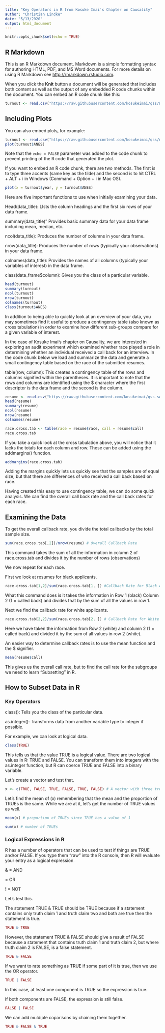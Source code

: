 ---
title: "Key Operators in R from Kosuke Imai's Chapter on Causality"
author: "Christian Lindke"
date: "5/13/2020"
output: html_document
---

```{r setup, include=FALSE}
knitr::opts_chunk$set(echo = TRUE)
```

## R Markdown

This is an R Markdown document. Markdown is a simple formatting syntax for authoring HTML, PDF, and MS Word documents. For more details on using R Markdown see <http://rmarkdown.rstudio.com>.

When you click the **Knit** button a document will be generated that includes both content as well as the output of any embedded R code chunks within the document. You can embed an R code chunk like this:

```{r turnout}
turnout <- read.csv("https://raw.githubusercontent.com/kosukeimai/qss/master/INTRO/turnout.csv")
```

## Including Plots

You can also embed plots, for example:

```{r voting, echo=FALSE}
turnout <- read.csv("https://raw.githubusercontent.com/kosukeimai/qss/master/INTRO/turnout.csv")
plot(turnout$ANES)
```

Note that the `echo = FALSE` parameter was added to the code chunk to prevent printing of the R code that generated the plot. 

If you want to embed an R code chunk, there are two methods. The first is to type three accents (same key as the tilde) and the second is to hit CTRL + ALT + i in Windows (Command + Option + i in Mac OS).

```{r ANES}
plot(x = turnout$year, y = turnout$ANES)
```


Here are five important functions to use when initially examining your data.

Head(data_title): LIsts the column headings and the first six rows of your data frame.

summary(data_title)" Provides basic summary data for your data frame including mean, median, etc.

ncol(data_title): Produces the number of columns in your data frame.

nrow(data_title): Produces the number of rows (typically your observations) in your data frame.

colnames(data_title): Provides the names of all columns (typically your variables of interest) in the data frame.

class(data_frame$column): Gives you the class of a particular variable.


```{r looking}
head(turnout)
summary(turnout)
ncol(turnout)
nrow(turnout)
colnames(turnout)
class(turnout$ANES)
```

In addition to being able to quickly look at an overview of your data, you may sometimes find it useful to produce a contingency table (also known as cross tabulation) in order to examine how different sub-groups compare for a given variable of interest.

In the case of Kosuke Imai's chapter on Causality, we are interested in exploring an audit experiment which examined whether race played a role in determining whether an individual received a call back for an interview. In the code chunk below we load and summarize the data and generate a small contingency table based on the race of the submitted resumes.

table(row, column): This creates a contingency table of the rows and columns signified within the parentheses. It is important to note that the rows and columns are identified using the $ character where the first descriptor is the data frame and the second is the column.

```{r racextab}
resume <- read.csv("https://raw.githubusercontent.com/kosukeimai/qss-swirl/master/CAUSALITY1/resume.csv")
head(resume)
summary(resume)
ncol(resume)
nrow(resume)
colnames(resume)

race.cross.tab <- table(race = resume$race, call = resume$call)
race.cross.tab

```

If you take a quick look at the cross tabulation above, you will notice that it lacks the totals for each column and row. These can be added using the addmargins() function.

```{r racextabtotals}

addmargins(race.cross.tab)

```

Adding the margins quickly lets us quickly see that the samples are of equal size, but that there are differences of who received a call back based on race.

Having created this easy to use contingency table, we can do some quick analysis. We can find the overall call back rate and the call back rates for each race.

## Examining the Data


To get the overall callback rate, you divide the total callbacks by the total sample size.
```{r callback}
sum(race.cross.tab[,2])/nrow(resume) # Overall Callback Rate

```

This command takes the sum of all the information in column 2 of race.cross.tab and divides it by the number of rows (observations)

We now repeat for each race.

First we look at resumes for black applicants.

```{r}
race.cross.tab[1,2]/sum(race.cross.tab[1, ]) #Callback Rate for Black Applicants
```

What this command does is it takes the information in Row 1 (black) Column 2 (1 = called back) and divides that by the sum of all the values in row 1.

Next we find the callback rate for white applicants.

```{r}
race.cross.tab[2,2]/sum(race.cross.tab[2, ]) # Callback Rate for White Applicants
```

Here we have taken the information from Row 2 (white) and column 2 (1 = called back) and divided it by the sum of all values in row 2 (white).

An easier way to determine callback rates is to use the mean function and the $ signifier.

```{r}
mean(resume$call)
```

This gives us the overall call rate, but to find the call rate for the subgroups we need to learn "Subsetting" in R.

## How to Subset Data in R

### Key Operators

class(): Tells you the class of the particular data.

as.integer(): Transforms data from another variable type to integer if possible.

For example, we can look at logical data.

```{r}
class(TRUE)
```

This tells us that the value TRUE is a logical value. There are two logical values in R: TRUE and FALSE. You can transform them into integers with the as.integer function, but R can coerce TRUE and FALSE into a binary variable.

Let's create a vector and test that.

```{r}
x <- c(TRUE, FALSE, TRUE, FALSE, TRUE, FALSE) # A vector with three true and three false values. 
```

Let's find the mean of (x) remembering that the mean and the proportion of TRUEs is the same. While we are at it, let's get the number of TRUE values as well. 

```{r}
mean(x) # proportion of TRUEs since TRUE has a value of 1

sum(x) # number of TRUEs
```

### Logical Expressions in R

R has a number of operators that can be used to test if things are TRUE and/or FALSE. If you type them "raw" into the R console, then R will evaluate your entry as a logical expression.

& = AND

| = OR

! = NOT

Let's test this.

The statement TRUE & TRUE should be TRUE because if a statement contains only truth claim 1 and truth claim two and both are true then the statement is true.  

```{r}
TRUE & TRUE
```

However, the statement TRUE & FALSE should give a result of FALSE because a statement that contains truth claim 1 and truth claim 2, but where truth claim 2 is FALSE, is a false statement.

```{r}
TRUE & FALSE
```

If we want to rate something as TRUE if some part of it is true, then we use the OR operator.

```{r}
TRUE | FALSE
```

In this case, at least one component is TRUE so the expression is true.

If both components are FALSE, the expression is still false.

```{r}
FALSE | FALSE
```

We can add muldiple coparisons by chaining them together.

```{r}
TRUE & FALSE & TRUE
```








